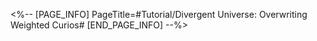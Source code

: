 <%-- [PAGE_INFO]
PageTitle=#Tutorial/Divergent Universe: Overwriting Weighted Curios#
[END_PAGE_INFO] --%>
{{Tutorial
|sort      = 931901
|title     = Divergent Universe: Overwriting Weighted Curios
|subtitle  = 
|type      = Simulated Universe
|about     = 
|image1    = Tutorial Divergent Universe Overwriting Weighted Curios 1.png{{subst:void|<!--$UPLOAD:<<SpriteOutput/TutorialPic/TutorialPage_931901.png>-<Tutorial Divergent Universe Overwriting Weighted Curios 1.png>>}}
|text1     = One of the functions of the Workbench of Creation, which can replace existing Weighted Curios.
|image2    = Tutorial Divergent Universe Overwriting Weighted Curios 2.png{{subst:void|<!--$UPLOAD:<<SpriteOutput/TutorialPic/TutorialPage_931902.png>-<Tutorial Divergent Universe Overwriting Weighted Curios 2.png>>}}
|text2     = Each overwrite will select 1 out of 3 random Weighted Curios and overwrite the selected Weighted Curio.
|image3    = Tutorial Divergent Universe Overwriting Weighted Curios 3.png{{subst:void|<!--$UPLOAD:<<SpriteOutput/TutorialPic/TutorialPage_931903.png>-<Tutorial Divergent Universe Overwriting Weighted Curios 3.png>>}}
|text3     = Overwriting Weighted Curios does not expend Cosmic Fragments. There is a limit to the number of times each Workbench of Creation can overwrite Weighted Curios.
}}